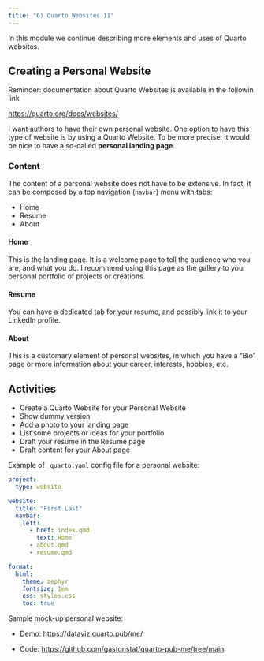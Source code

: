 ```yaml
---
title: "6) Quarto Websites II"
---
```


In this module we continue describing more elements and uses of Quarto websites.


## Creating a Personal Website

Reminder: documentation about Quarto Websites is available in the followin link

<https://quarto.org/docs/websites/>

I want authors to have their own personal website. One option to have this 
type of website is by using a Quarto Website. To be more precise: it would be
nice to have a so-called __personal landing page__.


### Content

The content of a personal website does not have to be extensive. In fact, it
can be composed by a top navigation (`navbar`) menu with tabs:

- Home
- Resume
- About


#### Home

This is the landing page. It is a welcome page to tell the audience who you 
are, and what you do. I recommend using this page as the gallery to your 
personal portfolio of projects or creations.


#### Resume

You can have a dedicated tab for your resume, and possibly link it to your
LinkedIn profile.


#### About

This is a customary element of personal websites, in which you have a "Bio"
page or more information about your career, interests, hobbies, etc.



## Activities

- Create a Quarto Website for your Personal Website
- Show dummy version
- Add a photo to your landing page
- List some projects or ideas for your portfolio
- Draft your resume in the Resume page
- Draft content for your About page


Example of `_quarto.yaml` config file for a personal website:

```yaml
project:
  type: website

website:
  title: "First Last"
  navbar:
    left:
      - href: index.qmd
        text: Home
      - about.qmd
      - resume.qmd

format:
  html:
    theme: zephyr
    fontsize: 1em
    css: styles.css
    toc: true
```


Sample mock-up personal website:

- Demo: <https://dataviz.quarto.pub/me/>

- Code: <https://github.com/gastonstat/quarto-pub-me/tree/main>

